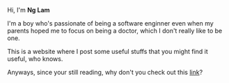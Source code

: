 Hi, I'm **Ng Lam**

I'm a boy who's passionate of being a software enginner even when my parents hoped me to focus on being a doctor, which I don't really like to be one.

This is a website where I post some useful stuffs that you might find it useful, who knows.

Anyways, since your still reading, why don't you check out this [link](https://www.youtube.com/watch?v=dQw4w9WgXcQ)?